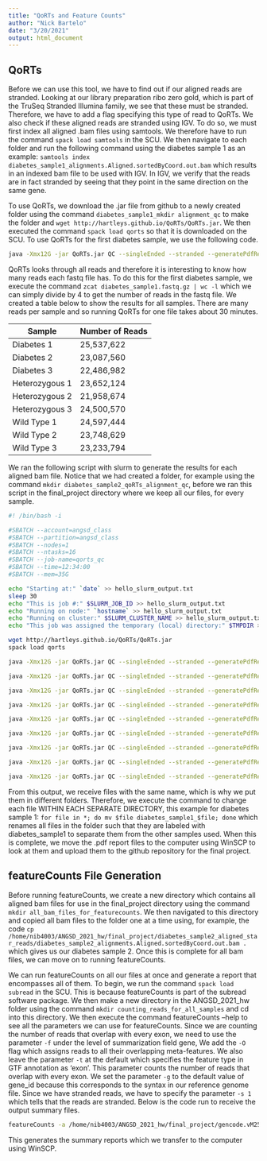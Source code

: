 ---
title: "QoRTs and Feature Counts"
author: "Nick Bartelo"
date: "3/20/2021"
output: html_document
---

## QoRTs

Before we can use this tool, we have to find out if our aligned reads are stranded. Looking at our library preparation ribo zero gold, which is part of the TruSeq Stranded Illumina family, we see that these must be stranded. Therefore, we have to add a flag specifying this type of read to QoRTs. We also check if these aligned reads are stranded using IGV. To do so, we must first index all aligned .bam files using samtools. We therefore have to run the command `spack load samtools` in the SCU. We then navigate to each folder and run the following command using the diabetes sample 1 as an example: `samtools index diabetes_sample1_alignments.Aligned.sortedByCoord.out.bam` which results in an indexed bam file to be used with IGV. In IGV, we verify that the reads are in fact stranded by seeing that they point in the same direction on the same gene.

To use QoRTs, we download the .jar file from github to a newly created folder using the command `diabetes_sample1_mkdir alignment_qc` to make the folder and `wget http://hartleys.github.io/QoRTs/QoRTs.jar`. We then executed the command `spack load qorts` so that it is downloaded on the SCU. To use QoRTs for the first diabetes sample, we use the following code.

```{bash, eval=FALSE}
java -Xmx12G -jar QoRTs.jar QC --singleEnded --stranded --generatePdfReport /home/nib4003/ANGSD_2021_hw/final_project/diabetes_sample1_aligned_star_reads/diabetes_sample1_alignments.Aligned.sortedByCoord.out.bam gencode.vM25.primary_assembly.annotation.gtf /home/nib4003/ANGSD_2021_hw/final_project/diabetes_sample1_qoRTs_alignment_qc
```

QoRTs looks through all reads and therefore it is interesting to know how many reads each fastq file has. To do this for the first diabetes sample, we execute the command `zcat diabetes_sample1.fastq.gz | wc -l` which we can simply divide by 4 to get the number of reads in the fastq file. We created a table below to show the results for all samples. There are many reads per sample and so running QoRTs for one file takes about 30 minutes. 

Sample | Number of Reads
--- | ---
Diabetes 1 | 25,537,622
Diabetes 2 | 23,087,560
Diabetes 3 | 22,486,982
Heterozygous 1 | 23,652,124
Heterozygous 2 | 21,958,674
Heterozygous 3 | 24,500,570
Wild Type 1 | 24,597,444
Wild Type 2 | 23,748,629
Wild Type 3 | 23,233,794

We ran the following script with slurm to generate the results for each aligned bam file. Notice that we had created a folder, for example using the command `mkdir diabetes_sample2_qoRTs_alignment_qc`, before we ran this script in the final_project directory where we keep all our files, for every sample.

```{bash, eval=FALSE}
#! /bin/bash -i

#SBATCH --account=angsd_class
#SBATCH --partition=angsd_class
#SBATCH --nodes=1
#SBATCH --ntasks=16
#SBATCH --job-name=qorts_qc
#SBATCH --time=12:34:00
#SBATCH --mem=35G

echo "Starting at:" `date` >> hello_slurm_output.txt
sleep 30
echo "This is job #:" $SLURM_JOB_ID >> hello_slurm_output.txt
echo "Running on node:" `hostname` >> hello_slurm_output.txt
echo "Running on cluster:" $SLURM_CLUSTER_NAME >> hello_slurm_output.txt
echo "This job was assigned the temporary (local) directory:" $TMPDIR >> hello_slurm_output.txt

wget http://hartleys.github.io/QoRTs/QoRTs.jar
spack load qorts

java -Xmx12G -jar QoRTs.jar QC --singleEnded --stranded --generatePdfReport /home/nib4003/ANGSD_2021_hw/final_project/diabetes_sample1_aligned_star_reads/diabetes_sample1_alignments.Aligned.sortedByCoord.out.bam /home/nib4003/ANGSD_2021_hw/final_project/gencode.vM25.primary_assembly.annotation.gtf /home/nib4003/ANGSD_2021_hw/final_project/diabetes_sample1_qoRTs_alignment_qc_stranded

java -Xmx12G -jar QoRTs.jar QC --singleEnded --stranded --generatePdfReport /home/nib4003/ANGSD_2021_hw/final_project/diabetes_sample2_aligned_star_reads/diabetes_sample2_alignments.Aligned.sortedByCoord.out.bam /home/nib4003/ANGSD_2021_hw/final_project/gencode.vM25.primary_assembly.annotation.gtf /home/nib4003/ANGSD_2021_hw/final_project/diabetes_sample2_qoRTs_alignment_qc_stranded

java -Xmx12G -jar QoRTs.jar QC --singleEnded --stranded --generatePdfReport /home/nib4003/ANGSD_2021_hw/final_project/diabetes_sample3_aligned_star_reads/diabetes_sample3_alignments.Aligned.sortedByCoord.out.bam /home/nib4003/ANGSD_2021_hw/final_project/gencode.vM25.primary_assembly.annotation.gtf /home/nib4003/ANGSD_2021_hw/final_project/diabetes_sample3_qoRTs_alignment_qc_stranded

java -Xmx12G -jar QoRTs.jar QC --singleEnded --stranded --generatePdfReport /home/nib4003/ANGSD_2021_hw/final_project/heterozygous_sample1_aligned_star_reads/heterozygous_sample1_alignments.Aligned.sortedByCoord.out.bam /home/nib4003/ANGSD_2021_hw/final_project/gencode.vM25.primary_assembly.annotation.gtf /home/nib4003/ANGSD_2021_hw/final_project/heterozygous_sample1_qoRTs_alignment_qc_stranded

java -Xmx12G -jar QoRTs.jar QC --singleEnded --stranded --generatePdfReport /home/nib4003/ANGSD_2021_hw/final_project/heterozygous_sample2_aligned_star_reads/heterozygous_sample2_alignments.Aligned.sortedByCoord.out.bam /home/nib4003/ANGSD_2021_hw/final_project/gencode.vM25.primary_assembly.annotation.gtf /home/nib4003/ANGSD_2021_hw/final_project/heterozygous_sample2_qoRTs_alignment_qc_stranded

java -Xmx12G -jar QoRTs.jar QC --singleEnded --stranded --generatePdfReport /home/nib4003/ANGSD_2021_hw/final_project/heterozygous_sample3_aligned_star_reads/heterozygous_sample3_alignments.Aligned.sortedByCoord.out.bam /home/nib4003/ANGSD_2021_hw/final_project/gencode.vM25.primary_assembly.annotation.gtf /home/nib4003/ANGSD_2021_hw/final_project/heterozygous_sample3_qoRTs_alignment_qc_stranded

java -Xmx12G -jar QoRTs.jar QC --singleEnded --stranded --generatePdfReport /home/nib4003/ANGSD_2021_hw/final_project/wt_sample1_aligned_star_reads/wt_sample1_alignments.Aligned.sortedByCoord.out.bam /home/nib4003/ANGSD_2021_hw/final_project/gencode.vM25.primary_assembly.annotation.gtf /home/nib4003/ANGSD_2021_hw/final_project/wt_sample1_qoRTs_alignment_qc_stranded

java -Xmx12G -jar QoRTs.jar QC --singleEnded --stranded --generatePdfReport /home/nib4003/ANGSD_2021_hw/final_project/wt_sample2_aligned_star_reads/wt_sample2_alignments.Aligned.sortedByCoord.out.bam /home/nib4003/ANGSD_2021_hw/final_project/gencode.vM25.primary_assembly.annotation.gtf /home/nib4003/ANGSD_2021_hw/final_project/wt_sample2_qoRTs_alignment_qc_stranded

java -Xmx12G -jar QoRTs.jar QC --singleEnded --stranded --generatePdfReport /home/nib4003/ANGSD_2021_hw/final_project/wt_sample3_aligned_star_reads/wt_sample3_alignments.Aligned.sortedByCoord.out.bam /home/nib4003/ANGSD_2021_hw/final_project/gencode.vM25.primary_assembly.annotation.gtf /home/nib4003/ANGSD_2021_hw/final_project/wt_sample3_qoRTs_alignment_qc_stranded
```

From this output, we receive files with the same name, which is why we put them in different folders. Therefore, we execute the command to change each file WITHIN EACH SEPARATE DIRECTORY, this example for diabetes sample 1: `for file in *; do mv $file diabetes_sample1_$file; done` which renames all files in the folder such that they are labeled with diabetes_sample1 to separate them from the other samples used. When this is complete, we move the .pdf report files to the computer using WinSCP to look at them and upload them to the github repository for the final project.

## featureCounts File Generation

Before running featureCounts, we create a new directory which contains all aligned bam files for use in the final_project directory using the command `mkdir all_bam_files_for_featurecounts`. We then navigated to this directory and copied all bam files to the folder one at a time using, for example, the code `cp /home/nib4003/ANGSD_2021_hw/final_project/diabetes_sample2_aligned_star_reads/diabetes_sample2_alignments.Aligned.sortedByCoord.out.bam .` which gives us our diabetes sample 2. Once this is complete for all bam files, we can move on to running featureCounts.

We can run featureCounts on all our files at once and generate a report that encompasses all of them. To begin, we run the command `spack load subread` in the SCU. This is because featureCounts is part of the subread software package. We then make a new directory in the ANGSD_2021_hw folder using the command `mkdir counting_reads_for_all_samples` and cd into this directory. We then execute the command featureCounts --help to see all the parameters we can use for featureCounts. Since we are counting the number of reads that overlap with every exon, we need to use the parameter `-f` under the level of summarization field gene,  We add the `-O` flag which assigns reads to all their overlapping meta-features. We also leave the parameter `-t` at the default which specifies the feature type in GTF annotation as ‘exon’. This parameter counts the number of reads that overlap with every exon. We set the parameter `-g` to the default value of gene_id because this corresponds to the syntax in our reference genome file. Since we have stranded reads, we have to specify the parameter `-s 1` which tells that the reads are stranded. Below is the code run to receive the output summary files.

```{bash,eval=FALSE}
featureCounts -a /home/nib4003/ANGSD_2021_hw/final_project/gencode.vM25.primary_assembly.annotation.gtf -O -t 'exon' -g 'gene_id' -s 1 -o final_project_featCounts_mouse_genes_stranded.txt /home/nib4003/ANGSD_2021_hw/final_project/all_bam_files_for_featurecounts/*.bam
```

This generates the summary reports which we transfer to the computer using WinSCP.
